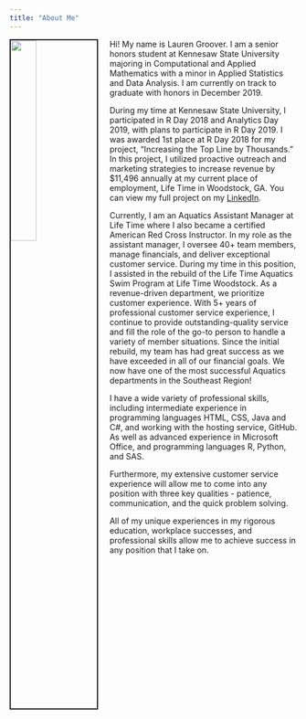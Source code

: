 ```yaml
---
title: "About Me"
---
```


<img src="images/me.JPG" style="width:30%; border:2px solid; margin-right: 20px" align="left">
  
Hi! My name is Lauren Groover. I am a senior honors student at Kennesaw State University majoring in Computational and Applied Mathematics with a minor in Applied Statistics and Data Analysis. I am currently on track to graduate with honors in December 2019.

During my time at Kennesaw State University, I participated in R Day 2018 and Analytics Day 2019, with plans to participate in R Day 2019. I was awarded 1st place at R Day 2018 for my project, "Increasing the Top Line by Thousands." In this project, I utilized proactive outreach and marketing strategies to increase revenue by $11,496 annually at my current place of employment, Life Time in Woodstock, GA. You can view my full project on my [LinkedIn](https://www.linkedin.com/in/lauren-groover-215960151/).

Currently, I am an Aquatics Assistant Manager at Life Time where I also became a certified American Red Cross Instructor. In my role as the assistant manager, I oversee 40+ team members, manage financials, and deliver exceptional customer service. During my time in this position, I assisted in the rebuild of the Life Time Aquatics Swim Program at Life Time Woodstock. As a revenue-driven department, we prioritize customer experience. With 5+ years of professional customer service experience, I continue to provide outstanding-quality service and fill the role of the go-to person to handle a variety of member situations. Since the initial rebuild, my team has had great success as we have exceeded in all of our financial goals. We now have one of the most successful Aquatics departments in the Southeast Region!

I have a wide variety of professional skills, including intermediate experience in programming languages HTML, CSS, Java and C#, and working with the hosting service, GitHub. As well as advanced experience in Microsoft Office, and programming languages R, Python, and SAS. 

Furthermore, my extensive customer service experience will allow me to come into any position with three key qualities - patience, communication, and the quick problem solving. 

All of my unique experiences in my rigorous education, workplace successes, and professional skills allow me to achieve success in any position that I take on. 